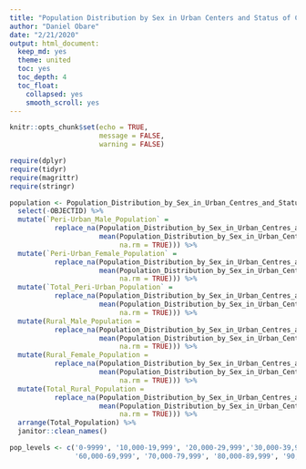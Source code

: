 ---
title: "Population Distribution by Sex in Urban Centers and Status of Center"
author: "Daniel Obare"
date: "2/21/2020"
output: html_document:
  keep_md: yes
  theme: united
  toc: yes
  toc_depth: 4
  toc_float:
    collapsed: yes
    smooth_scroll: yes
---

```{r setup, include=FALSE}
knitr::opts_chunk$set(echo = TRUE,
                      message = FALSE,
                      warning = FALSE)

require(dplyr)
require(tidyr)
require(magrittr)
require(stringr)
```


```{r}
population <- Population_Distribution_by_Sex_in_Urban_Centres_and_Status_of_Centre_2009 %>% 
  select(-OBJECTID) %>% 
  mutate(`Peri-Urban_Male_Population` =
           replace_na(Population_Distribution_by_Sex_in_Urban_Centres_and_Status_of_Centre_2009$`Peri-Urban_Male_Population`, 
                      mean(Population_Distribution_by_Sex_in_Urban_Centres_and_Status_of_Centre_2009$`Peri-Urban_Male_Population`, 
                           na.rm = TRUE))) %>% 
  mutate(`Peri-Urban_Female_Population` =
           replace_na(Population_Distribution_by_Sex_in_Urban_Centres_and_Status_of_Centre_2009$`Peri-Urban_Female_Population`,
                      mean(Population_Distribution_by_Sex_in_Urban_Centres_and_Status_of_Centre_2009$`Peri-Urban_Female_Population`, 
                           na.rm = TRUE))) %>% 
  mutate(`Total_Peri-Urban_Population` =
           replace_na(Population_Distribution_by_Sex_in_Urban_Centres_and_Status_of_Centre_2009$`Total_Peri-Urban_Population`,
                      mean(Population_Distribution_by_Sex_in_Urban_Centres_and_Status_of_Centre_2009$`Total_Peri-Urban_Population`, 
                           na.rm = TRUE))) %>% 
  mutate(Rural_Male_Population = 
           replace_na(Population_Distribution_by_Sex_in_Urban_Centres_and_Status_of_Centre_2009$Rural_Male_Population,
                      mean(Population_Distribution_by_Sex_in_Urban_Centres_and_Status_of_Centre_2009$Rural_Male_Population, 
                           na.rm = TRUE))) %>% 
  mutate(Rural_Female_Population = 
           replace_na(Population_Distribution_by_Sex_in_Urban_Centres_and_Status_of_Centre_2009$`Peri-Urban_Female_Population`,
                      mean(Population_Distribution_by_Sex_in_Urban_Centres_and_Status_of_Centre_2009$Rural_Female_Population, 
                           na.rm = TRUE))) %>% 
  mutate(Total_Rural_Population = 
           replace_na(Population_Distribution_by_Sex_in_Urban_Centres_and_Status_of_Centre_2009$Total_Rural_Population,
                      mean(Population_Distribution_by_Sex_in_Urban_Centres_and_Status_of_Centre_2009$Total_Rural_Population, 
                           na.rm = TRUE))) %>% 
  arrange(Total_Population) %>% 
  janitor::clean_names()
```



```{r}
pop_levels <- c('0-9999', '10,000-19,999', '20,000-29,999','30,000-39,999', '40,000-49,999', '50,000-59,999',
                '60,000-69,999', '70,000-79,999', '80,000-89,999', '90,000+')
```

